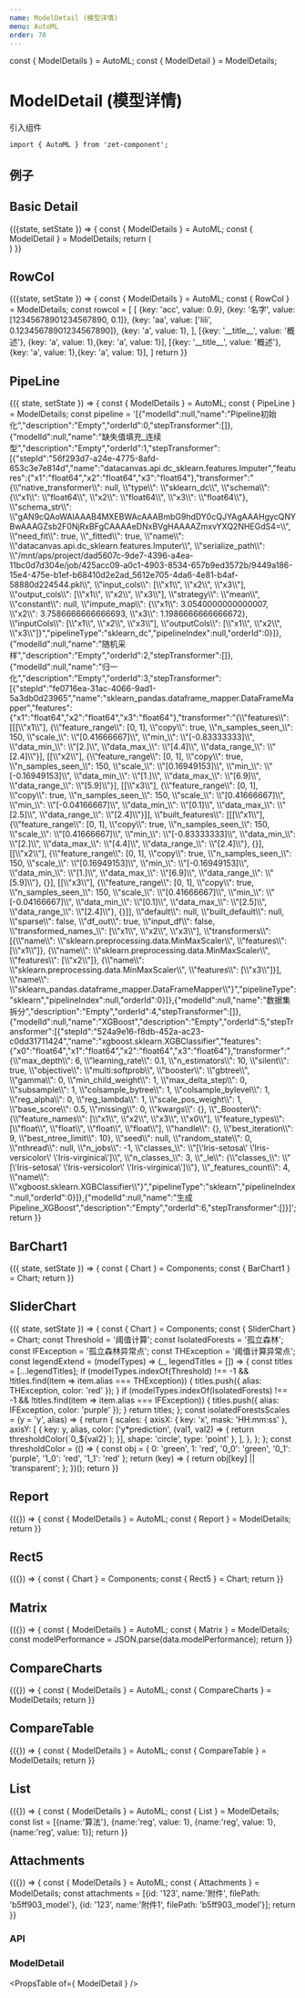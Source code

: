 ```yaml
---
name: ModelDetail (模型详情)
menu: AutoML
order: 70
---
```


const { ModelDetails } = AutoML;
const { ModelDetail } = ModelDetails;

# ModelDetail (模型详情)



引入组件

```
import { AutoML } from 'zet-component';
```

## 例子


## Basic Detail
<Playground>
 <State>
 {({state, setState }) => {
  const { ModelDetails } = AutoML;
  const { ModelDetail } = ModelDetails;
  return (<div style={{ height: 300 }}>
   <ModelDetail
      links={[
        {id: 'id1', title: '概述', type: 'RowCol', data: data.rowCol },
        {id: 'id2', title: 'PipeLine', type: 'PipeLine', data: JSON.parse(data.pipeline) },
        {id: 'id3', title: '评估报告', type: 'Report',
          data: {
            plotChart: data.plotChartData,
            arithmetic: data.arithmetic,
            train: data.train,
            thresholdChart1: { data: JSON.parse(data.sliderData), metricName: 'aaa'},
            featureImportance: data.featureImportance,
            modelPerformance: JSON.parse(data.modelPerformance),
          },
        },
        {id: 'id4', title: '模型对比', type: 'Compare',
          data: {
            charts: {
               compareCharts: JSON.parse(data.compareCharts),
               compareChartsType: JSON.parse(data.compareChartsType),
               compareChartsModels: JSON.parse(data.compareChartsModels),
               compareChartsModels1: JSON.parse(data.compareChartsModels1),
               currentJob: data.currentJob,
            },
            tables: {
              dataCompare: JSON.parse(data.dataCompare),
              currentJob: data.currentJob,
            }
            }
          },
          {id: 'id3', title: '附件', type: 'Attachments', data: data.attachments },
        ]}
     />
    </div>)
    }}
  </State>
</Playground>

## RowCol
<Playground>
 <State>
 {({state, setState }) => {
    const { ModelDetails } = AutoML;
    const { RowCol } = ModelDetails;
    const rowcol =  [
                        [
                          {key: 'acc', value: 0.9},
                          {key: '名字', value: [12345678901234567890, 0.1]},
                          {key: 'aa', value: ['lili', 0.12345678901234567890]},
                          {key: 'a', value: 1},
                        ],
                        [{key: '__title__', value: '概述'}, {key: 'a', value: 1},{key: 'a', value: 1}],
                        [{key: '__title__', value: '概述'}, {key: 'a', value: 1},{key: 'a', value: 1}],
                      ]
    return <RowCol id='overview' title='overview' data={rowcol} />
 }}
  </State>
</Playground>

## PipeLine
<Playground>
  <State>
    {({ state, setState }) => {
      const { ModelDetails } = AutoML;
      const { PipeLine } = ModelDetails;
      const pipeline = '[{"modelId":null,"name":"Pipeline初始化","description":"Empty","orderId":0,"stepTransformer":[]},{"modelId":null,"name":"缺失值填充_连续型","description":"Empty","orderId":1,"stepTransformer":[{"stepId":"56f293d7-a24e-4775-8afd-653c3e7e814d","name":"datacanvas.api.dc_sklearn.features.Imputer","features":{"x1":"float64","x2":"float64","x3":"float64"},"transformer":"{\\"native_transformer\\": null, \\"type\\": \\"sklearn_dc\\", \\"schema\\": {\\"x1\\": \\"float64\\", \\"x2\\": \\"float64\\", \\"x3\\": \\"float64\\"}, \\"schema_str\\": \\"gAN9cQAoWAIAAAB4MXEBWAcAAABmbG9hdDY0cQJYAgAAAHgycQNYBwAAAGZsb2F0NjRxBFgCAAAAeDNxBVgHAAAAZmxvYXQ2NHEGdS4=\\", \\"need_fit\\": true, \\"_fitted\\": true, \\"name\\": \\"datacanvas.api.dc_sklearn.features.Imputer\\", \\"serialize_path\\": \\"/mnt/aps/project/dad5607c-9de7-4396-a4ea-11bc0d7d304e/job/425acc09-a0c1-4903-8534-657b9ed3572b/9449a186-15e4-475e-b1ef-b68410d2e2ad_5612e705-4da6-4e81-b4af-58880d224544.pkl\\", \\"input_cols\\": [\\"x1\\", \\"x2\\", \\"x3\\"], \\"output_cols\\": [\\"x1\\", \\"x2\\", \\"x3\\"], \\"strategy\\": \\"mean\\", \\"constant\\": null, \\"impute_map\\": {\\"x1\\": 3.0540000000000007, \\"x2\\": 3.7586666666666693, \\"x3\\": 1.1986666666666672}, \\"inputCols\\": [\\"x1\\", \\"x2\\", \\"x3\\"], \\"outputCols\\": [\\"x1\\", \\"x2\\", \\"x3\\"]}","pipelineType":"sklearn_dc","pipelineIndex":null,"orderId":0}]},{"modelId":null,"name":"随机采样","description":"Empty","orderId":2,"stepTransformer":[]},{"modelId":null,"name":"归一化","description":"Empty","orderId":3,"stepTransformer":[{"stepId":"fe0716ea-31ac-4066-9ad1-5a3db0d23965","name":"sklearn_pandas.dataframe_mapper.DataFrameMapper","features":{"x1":"float64","x2":"float64","x3":"float64"},"transformer":"{\\"features\\": [[[\\"x1\\"], {\\"feature_range\\": [0, 1], \\"copy\\": true, \\"n_samples_seen_\\": 150, \\"scale_\\": \\"[0.41666667]\\", \\"min_\\": \\"[-0.83333333]\\", \\"data_min_\\": \\"[2.]\\", \\"data_max_\\": \\"[4.4]\\", \\"data_range_\\": \\"[2.4]\\"}], [[\\"x2\\"], {\\"feature_range\\": [0, 1], \\"copy\\": true, \\"n_samples_seen_\\": 150, \\"scale_\\": \\"[0.16949153]\\", \\"min_\\": \\"[-0.16949153]\\", \\"data_min_\\": \\"[1.]\\", \\"data_max_\\": \\"[6.9]\\", \\"data_range_\\": \\"[5.9]\\"}], [[\\"x3\\"], {\\"feature_range\\": [0, 1], \\"copy\\": true, \\"n_samples_seen_\\": 150, \\"scale_\\": \\"[0.41666667]\\", \\"min_\\": \\"[-0.04166667]\\", \\"data_min_\\": \\"[0.1]\\", \\"data_max_\\": \\"[2.5]\\", \\"data_range_\\": \\"[2.4]\\"}]], \\"built_features\\": [[[\\"x1\\"], {\\"feature_range\\": [0, 1], \\"copy\\": true, \\"n_samples_seen_\\": 150, \\"scale_\\": \\"[0.41666667]\\", \\"min_\\": \\"[-0.83333333]\\", \\"data_min_\\": \\"[2.]\\", \\"data_max_\\": \\"[4.4]\\", \\"data_range_\\": \\"[2.4]\\"}, {}], [[\\"x2\\"], {\\"feature_range\\": [0, 1], \\"copy\\": true, \\"n_samples_seen_\\": 150, \\"scale_\\": \\"[0.16949153]\\", \\"min_\\": \\"[-0.16949153]\\", \\"data_min_\\": \\"[1.]\\", \\"data_max_\\": \\"[6.9]\\", \\"data_range_\\": \\"[5.9]\\"}, {}], [[\\"x3\\"], {\\"feature_range\\": [0, 1], \\"copy\\": true, \\"n_samples_seen_\\": 150, \\"scale_\\": \\"[0.41666667]\\", \\"min_\\": \\"[-0.04166667]\\", \\"data_min_\\": \\"[0.1]\\", \\"data_max_\\": \\"[2.5]\\", \\"data_range_\\": \\"[2.4]\\"}, {}]], \\"default\\": null, \\"built_default\\": null, \\"sparse\\": false, \\"df_out\\": true, \\"input_df\\": false, \\"transformed_names_\\": [\\"x1\\", \\"x2\\", \\"x3\\"], \\"transformers\\": [{\\"name\\": \\"sklearn.preprocessing.data.MinMaxScaler\\", \\"features\\": [\\"x1\\"]}, {\\"name\\": \\"sklearn.preprocessing.data.MinMaxScaler\\", \\"features\\": [\\"x2\\"]}, {\\"name\\": \\"sklearn.preprocessing.data.MinMaxScaler\\", \\"features\\": [\\"x3\\"]}], \\"name\\": \\"sklearn_pandas.dataframe_mapper.DataFrameMapper\\"}","pipelineType":"sklearn","pipelineIndex":null,"orderId":0}]},{"modelId":null,"name":"数据集拆分","description":"Empty","orderId":4,"stepTransformer":[]},{"modelId":null,"name":"XGBoost","description":"Empty","orderId":5,"stepTransformer":[{"stepId":"524a9e16-f8db-452a-ac23-c0dd31711424","name":"xgboost.sklearn.XGBClassifier","features":{"x0":"float64","x1":"float64","x2":"float64","x3":"float64"},"transformer":"{\\"max_depth\\": 6, \\"learning_rate\\": 0.1, \\"n_estimators\\": 10, \\"silent\\": true, \\"objective\\": \\"multi:softprob\\", \\"booster\\": \\"gbtree\\", \\"gamma\\": 0, \\"min_child_weight\\": 1, \\"max_delta_step\\": 0, \\"subsample\\": 1, \\"colsample_bytree\\": 1, \\"colsample_bylevel\\": 1, \\"reg_alpha\\": 0, \\"reg_lambda\\": 1, \\"scale_pos_weight\\": 1, \\"base_score\\": 0.5, \\"missing\\": 0, \\"kwargs\\": {}, \\"_Booster\\": {\\"feature_names\\": [\\"x1\\", \\"x2\\", \\"x3\\", \\"x0\\"], \\"feature_types\\": [\\"float\\", \\"float\\", \\"float\\", \\"float\\"], \\"handle\\": {}, \\"best_iteration\\": 9, \\"best_ntree_limit\\": 10}, \\"seed\\": null, \\"random_state\\": 0, \\"nthread\\": null, \\"n_jobs\\": -1, \\"classes_\\": \\"[\'Iris-setosa\' \'Iris-versicolor\' \'Iris-virginica\']\\", \\"n_classes_\\": 3, \\"_le\\": {\\"classes_\\": \\"[\'Iris-setosa\' \'Iris-versicolor\' \'Iris-virginica\']\\"}, \\"_features_count\\": 4, \\"name\\": \\"xgboost.sklearn.XGBClassifier\\"}","pipelineType":"sklearn","pipelineIndex":null,"orderId":0}]},{"modelId":null,"name":"生成Pipeline_XGBoost","description":"Empty","orderId":6,"stepTransformer":[]}]';
      return <PipeLine data={JSON.parse(pipeline)} />
    }}
  </State>
</Playground>

## BarChart1
<Playground>
 <State>
   {({ state, setState }) => {
    const { Chart } = Components;
    const { BarChart1 } = Chart;
    return <BarChart1 data={data.plotChartData} />
  }}
  </State>
</Playground>

## SliderChart
<Playground>
 <State>
   {({ state, setState }) => {
    const { Chart } = Components;
    const { SliderChart } = Chart;
    const Threshold = '阈值计算';
    const IsolatedForests = '孤立森林';
    const IFException = '孤立森林异常点';
    const THException = '阈值计算异常点';
    const legendExtend = (modelTypes) => (_, legendTitles = []) => {
          const titles = [...legendTitles];
          if (modelTypes.indexOf(Threshold) !== -1 && !titles.find(item => item.alias === THException)) {
            titles.push({ alias: THException, color: 'red' });
          }
          if (modelTypes.indexOf(IsolatedForests) !== -1 && !titles.find(item => item.alias === IFException)) {
            titles.push({ alias: IFException, color: 'purple' });
          }
          return titles;
        };
    const isolatedForestsScales = (y = 'y', alias) => {
        return {
          scales: {
            axisX: { key: 'x', mask: 'HH:mm:ss' },
            axisY: [
              { key: y,
                alias,
                color: ['y*prediction', (val1, val2) => { return thresholdColor(`0_${val2}`); }],
                shape: 'circle',
                type: 'point' },
            ],
          },
        };
      };
     const thresholdColor = (() => {
        const obj = { 0: 'green', 1: 'red', '0_0': 'green', '0_1': 'purple', '1_0': 'red', '1_1': 'red' };
        return (key) => {
          return obj[key] || 'transparent';
        };
      })();
    return <SliderChart
             data={JSON.parse(data.sliderData)}
             height={360}
             scales={isolatedForestsScales('y', 'aaa').scales}
             options={{
               legendExtend: legendExtend(IsolatedForests),
             }}
           />
  }}
  </State>
</Playground>

## Report
<Playground>
  <State>
  {({}) => {
    const { ModelDetails } = AutoML;
    const { Report } = ModelDetails;
    return <Report data={JSON.parse(data.modelPerformance)} />
  }}
  </State>
</Playground>

## Rect5
<Playground>
  <State>
  {({}) => {
    const { Chart } = Components;
    const { Rect5 } = Chart;
    return <Rect5 data={data.featureImportance} windowStatus={'normal'} />
  }}
  </State>
</Playground>

## Matrix
<Playground>
  <State>
  {({}) => {
    const { ModelDetails } = AutoML;
    const { Matrix } = ModelDetails;
    const modelPerformance = JSON.parse(data.modelPerformance);
    return <Matrix matrixdata={modelPerformance.confusion_matrix} />
  }}
  </State>
</Playground>

## CompareCharts
<Playground>
  <State>
  {({}) => {
    const { ModelDetails } = AutoML;
    const { CompareCharts } = ModelDetails;
    return <CompareCharts
             windowStatus={'normal'}
             compareCharts={JSON.parse(data.compareCharts)}
             compareChartsType={JSON.parse(data.compareChartsType)}
             compareChartsModels={JSON.parse(data.compareChartsModels)}
             compareChartsModels1={JSON.parse(data.compareChartsModels1)}
             currentJob={data.currentJob}
           />
  }}
  </State>
</Playground>

## CompareTable
<Playground>
  <State>
  {({}) => {
    const { ModelDetails } = AutoML;
    const { CompareTable } = ModelDetails;
    return <CompareTable dataCompare={JSON.parse(data.dataCompare)} currentJob={data.currentJob} />
  }}
  </State>
</Playground>

## List
<Playground>
  <State>
  {({}) => {
    const { ModelDetails } = AutoML;
    const { List } = ModelDetails;
    const list = [{name:'算法'}, {name:'reg', value: 1}, {name:'reg', value: 1}, {name:'reg', value: 1}];
    return <List data={list} />
  }}
  </State>
</Playground>

## Attachments
<Playground>
  <State>
  {({}) => {
    const { ModelDetails } = AutoML;
    const { Attachments } = ModelDetails;
    const attachments = [{id: '123', name:'附件', filePath: 'b5ff903_model'}, {id: '123', name:'附件1', filePath: 'b5ff903_model'}];
    return <Attachments data={attachments} />
  }}
  </State>
</Playground>

### API

### ModelDetail

<PropsTable of={ ModelDetail } />


